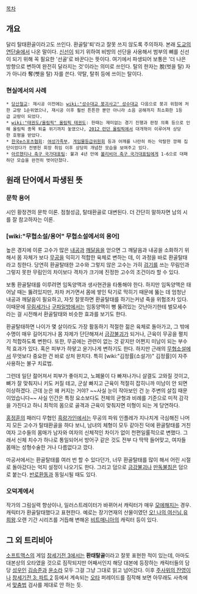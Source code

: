 {{{+1 換骨奪胎}}}

[[목차]]
== 개요 ==
달리 탈태환골이라고도 쓰인다. 환골탈'퇴'라고 잘못 쓰지 않도록 주의하자. 본래 [[도교]]의 [[연단술]]에서 나온 말이다. [[신선]]이 되기 위하여 비방의 선단을 사용해서 범부의 뼈를 신선이 되기 위해 꼭 필요한 '선골'로 바꾼다는 뜻이다.
여기에서 파생되어 보통은 '더 나은 방향으로 변하여 완전히 달라지는 것'이라는 의미로 쓰인다.
탈의 한자는 脫(벗을 탈) 자가 아니라 奪(뺏을 탈) 자를 쓴다. 약탈, 탈취 등에 쓰이는 탈이다.

=== 현실에서의 사례 ===
 * [[당산철교]]: 재시공 이전에는 [[wiki:"성수대교 붕괴사고" 성수대교]] 다음으로 붕괴 위험에 처한 교량 1순위였으나, 재시공 이후 훨씬 튼튼한 뿐만 아니라 소음 공해까지 최소화한 1등급 교량이 되었다.
 * [[wiki:"태권도/올림픽" 올림픽 태권도]]: 한때는 재미없는 경기 진행과 판정 의혹 등으로 인해 올림픽 종목 퇴출 위기까지 놓였으나, [[2012 런던 올림픽]]에서 대개혁이 이루어져 상당한 호평을 받았다.
 * [[한국e스포츠협회]]: [[여성가족부]], [[게임물등급위원회]] 등과 어깨를 나란히 하는 악랄한 깡패 집단이었다가 전병헌 회장 취임 이후 상당히 개념찬 모습을 보여주고 있다.
 * [[아르헨티나 축구 국가대표팀]]: 불과 4년 만에 [[볼리비아 축구 국가대표팀]]에게 1-6으로 대패하던 모습을 완전히 벗어던졌다. 
== 원래 단어에서 파생된 뜻 ==
=== 문학 용어 ===
시인 황정견의 문학 이론. 점철성금, 탈태환골로 대변된다. 더 간단히 말하자면 남의 시를 잘 참고하자는 이론.

=== [wiki:"무협소설/용어" 무협소설에서의 용어] ===
높은 경지에 이룬 고수가 많은 [[내공]]과 [[깨달음]]을 얻으면 그 깨달음과 내공을 소화하기 위해서 몸 자체가 보다 [[무공]]을 익히기 적합한 육체로 변하는 데, 이 과정을 바로 환골탈태라고 칭한다. 당연히 환골탈태한 고수와 그렇지 않은 고수는 가히 [[검기]]를 쓰는 무림인과 그렇지 못한 무림인의 차이보다 격차가 크기에 진정한 고수의 조건이라 할 수 있다.

보통 환골탈태를 이루려면 임독양맥과 생사현관을 타통해야 한다. 하지만 임독양맥은 태어날 때는 뚫려있지만, 차차 커가면서 몸에 쌓인 탁기로 막히기 때문에 뚫는 데 엄청난 내공과 깨달음이 필요하고, 자칫 잘못하면 환골탈태를 하기는커녕 죽을 위험조차 있다. 이때문에 [[무림세가]]나 [[구파일방]]에서는 임동양맥이 뻥 뚫려있는 갓난아기한테 벌모세수라는 걸 시전해서 환골탈태와 비슷한 효과를 보기도 한다.

환골탈태하면 나이가 몇 살이라도 가장 활동하기 적절한 젊은 육체로 돌아가고, 그 밖에 수명이 매우 길어지거나 몸 자제가 단단해져서 [[금강불괴]]가 되거나, 근육이 무공을 펼치기 적합하도록 변한다. 또한, 무공에는 관련이 없는 것 같지만 어쩐지 미남이 되는 부수적 효과가 있다. 혹은 피부가 하얗고 윤기나게 변하기도 한다. 하지만 근래의 [[무협소설]]에서 무엇보다 중요한 건 바로 상처 완치다. 특히 [wiki:"김정률(소설가)" 김정률]이 자주 사용하는 불구 치료법.

그런데 일단 젊어져서 피부가 좋아지고, 노폐물이 다 빠져나가니 살결도 고와질 것이고, 뼈가 잘 맞춰지니 키도 커질 테고, 군살 빠지고 근육이 적절히 잡히니까 미남이 안 되면 이상하겠다. 근데 눈은 왜 커지는 거야? ~~사실 눈이 작아보인 건  눈 주변의 살집 때문이었습니다~~ 사실 인간은 특정 요소보다도 전체의 균형과 비례를 기준으로 미적 감각을 가진다고 하니 최적의 몸으로 골격과 근육이 맞춰지면 미형이 되는 게 당연하다.

[[홍정훈]]의 패러디 무협인 [[흑랑가인]]에서는 무공의 파워 인플레가 지나치게 극심해진 나머지 모든 고수가 탈태환골을 하다 보니, 남녀의 체형이 모두 같아진 덕에 환골탈태를 거친 여자 고수들의 몸매가 남자와 여자의 신체적인 차이가 없이 천편일률적으로 변했다. 그래서 신체 치수가 하나로 통일되어서 방어구 같은 것도 전부 다 딱딱 들어맞고, 여자들 몸매는 성형수술한 거나 다름없다고 깠다.

마공서에서는 환골탈태를 여러 번 할 수 있다던가, 너무 환골탈태를 많이 해서 어린 시절로 돌아갔다는 억지 설정이 나오기도 한다. 그리고 덤으로 [[금강불괴]]나 [[만독불침]]은 덤으로 붙는다. [[반로환동]]과 동일시될 때도 있다.

=== 오덕계에서 ===

작가의 그림실력 향상이나, 일러스트레이터가 바뀌어서 캐릭터가 매우 [[모에]]해지는 경우. 캐릭터가 환골탈태했다고 표현한다. 예로는 장기연재의 산물이였던 [[오! 나의 여신님]],[[유희왕]].오랜 기간 시리즈를 거듭해 변해온 [[비트매니아]]의 캐릭터 등이 있다.
== 그 외 트리비아 ==
[[소프트맥스]]의 게임 [[창세기전 3]]에서는 '''환태탈골'''이라고 잘못 표현한 적이 있는데, 아마도 대본상의 오타였을 것으로 짐작되지만 어째서인지 해당 대본에 등장하는 캐릭터들의 담당 [[성우]]인 [[김승준]]과 [[윤소라]] 모두 그걸 그냥 그대로 읽고 넘어갔다. 이후 [[주사위의 잔영]]이나 [[창세기전 3: 파트 2]] 등에서 계속되는 [[오타]] 퍼레이드를 짐작해 보면 아무래도 사측에서 [[맞춤법]] 검사를 제대로 안 하는 듯.

